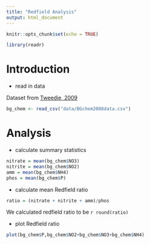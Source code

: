 ```yaml
---
title: "Redfield Analysis"
output: html_document
---
```


```r
knitr::opts_chunk$set(echo = TRUE)
```


```r
library(readr)

```

# Introduction
 
- read in data

Dataset from [Tweedie, 2009](https://doi.org/10.18739/A25T3FZ8X)

```r
bg_chem <- read_csv("data/BGchem2008data.csv")
```

# Analysis

- calculate summary statistics

```r
nitrate = mean(bg_chem$NO3)
nitrite = mean(bg_chem$NO2)
amm = mean(bg_chem$NH4)
phos = mean(bg_chem$P)

```

- calculate mean Redfield ratio

```r
ratio = (nitrate + nitrite + amm)/phos 
```

We calculated redfield ratio to be `r round(ratio)`

- plot Redfield ratio

```r
plot(bg_chem$P,bg_chem$NO2+bg_chem$NO3+bg_chem$NH4)
```


